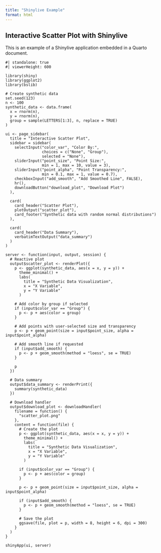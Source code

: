 ```yaml
---
title: "Shinylive Example"
format: html
---
```


## Interactive Scatter Plot with Shinylive

This is an example of a Shinylive application embedded in a Quarto document.

```shinylive-r
#| standalone: true
#| viewerHeight: 600

library(shiny)
library(ggplot2)
library(bslib)

# Create synthetic data
set.seed(123)
n <- 100
synthetic_data <- data.frame(
  x = rnorm(n),
  y = rnorm(n),
  group = sample(LETTERS[1:3], n, replace = TRUE)
)

ui <- page_sidebar(
  title = "Interactive Scatter Plot",
  sidebar = sidebar(
    selectInput("color_var", "Color By:", 
                choices = c("None", "Group"), 
                selected = "None"),
    sliderInput("point_size", "Point Size:",
                min = 1, max = 10, value = 3),
    sliderInput("point_alpha", "Point Transparency:",
                min = 0.1, max = 1, value = 0.7),
    checkboxInput("add_smooth", "Add Smoothed Line", FALSE),
    hr(),
    downloadButton("download_plot", "Download Plot")
  ),
  
  card(
    card_header("Scatter Plot"),
    plotOutput("scatter_plot"),
    card_footer("Synthetic data with random normal distributions")
  ),
  
  card(
    card_header("Data Summary"),
    verbatimTextOutput("data_summary")
  )
)

server <- function(input, output, session) {
  # Reactive plot
  output$scatter_plot <- renderPlot({
    p <- ggplot(synthetic_data, aes(x = x, y = y)) +
      theme_minimal() +
      labs(
        title = "Synthetic Data Visualization",
        x = "X Variable",
        y = "Y Variable"
      )
    
    # Add color by group if selected
    if (input$color_var == "Group") {
      p <- p + aes(color = group)
    }
    
    # Add points with user-selected size and transparency
    p <- p + geom_point(size = input$point_size, alpha = input$point_alpha)
    
    # Add smooth line if requested
    if (input$add_smooth) {
      p <- p + geom_smooth(method = "loess", se = TRUE)
    }
    
    p
  })
  
  # Data summary
  output$data_summary <- renderPrint({
    summary(synthetic_data)
  })
  
  # Download handler
  output$download_plot <- downloadHandler(
    filename = function() {
      "scatter_plot.png"
    },
    content = function(file) {
      # Create the plot
      p <- ggplot(synthetic_data, aes(x = x, y = y)) +
        theme_minimal() +
        labs(
          title = "Synthetic Data Visualization",
          x = "X Variable",
          y = "Y Variable"
        )
      
      if (input$color_var == "Group") {
        p <- p + aes(color = group)
      }
      
      p <- p + geom_point(size = input$point_size, alpha = input$point_alpha)
      
      if (input$add_smooth) {
        p <- p + geom_smooth(method = "loess", se = TRUE)
      }
      
      # Save the plot
      ggsave(file, plot = p, width = 8, height = 6, dpi = 300)
    }
  )
}

shinyApp(ui, server)
```


